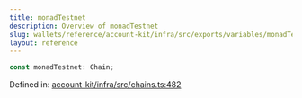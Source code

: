 ```yaml
---
title: monadTestnet
description: Overview of monadTestnet
slug: wallets/reference/account-kit/infra/src/exports/variables/monadTestnet
layout: reference
---
```


```ts
const monadTestnet: Chain;
```

Defined in: [account-kit/infra/src/chains.ts:482](https://github.com/alchemyplatform/aa-sdk/blob/08da565ff1e1b5bcae4581d79993c4ed9e522c16/account-kit/infra/src/chains.ts#L482)

